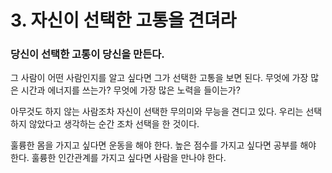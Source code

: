 # 3. 자신이 선택한 고통을 견뎌라

### 당신이 선택한 고통이 당신을 만든다.

그 사람이 어떤 사람인지를 알고 싶다면 그가 선택한 고통을 보면 된다.
무엇에 가장 많은 시간과 에너지를 쓰는가?
무엇에 가장 많은 노력을 들이는가?

아무것도 하지 않는 사람조차 자신이 선택한 무의미와 무능을 견디고 있다.
우리는 선택하지 않았다고 생각하는 순간 조차 선택을 한 것이다.

훌륭한 몸을 가지고 싶다면 운동을 해야 한다.
높은 점수를 가지고 싶다면 공부를 해야 한다.
훌륭한 인간관계를 가지고 싶다면 사람을 만나야 한다.

